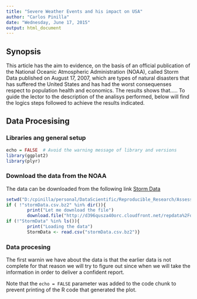 ```yaml
---
title: "Severe Weather Events and his impact on USA"
author: "Carlos Pinilla"
date: "Wednesday, June 17, 2015"
output: html_document
---
```


## Synopsis

This article has the aim to evidence, on the basis of an official publication of the National Oceanic Atmospheric Administration (NOAA), called Storm Data 
published on August 17, 2007, which are types of natural disasters that has suffered the United States and has had the worst consequenses respect to population health and economics.
The results shows that.....
To guide the lector to the description of the analisys performed, below will find the logics steps followed to achieve the results indicated.

## Data Procesising

### Libraries ang general setup

```r
echo = FALSE  # Avoid the warning message of library and versions
library(ggplot2)
library(plyr)
```

### Download the data from the NOAA 

The data can be downloaded from the following link [Storm Data](https://d396qusza40orc.cloudfront.net/repdata%2Fdata%2FStormData.csv.bz2) 

```r
setwd("D:/cpinilla/personal/DataScientific/Reproducible_Research/Assessment2")
if ( !"stormData.csv.bz2" %in% dir()){
        print("Let me download the file")
        download.file("http://d396qusza40orc.cloudfront.net/repdata%2Fdata%2FStormData.csv.bz2", destfile = "stormData.csv.bz2")}
if (!"StormData" %in% ls()){
        print("Loading the data")
        StormData <- read.csv("stormData.csv.bz2")}
```

### Data procesing

The first warnin we have about the data is that the earlier data is not complete for that reason we will try to figure out since when we will take the information in order to deliver a confident report.


Note that the `echo = FALSE` parameter was added to the code chunk to prevent printing of the R code that generated the plot.
